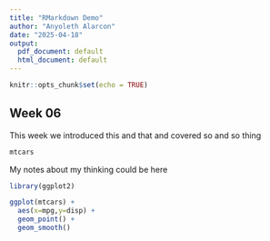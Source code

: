 ```yaml
---
title: "RMarkdown Demo"
author: "Anyoleth Alarcon"
date: "2025-04-18"
output:
  pdf_document: default
  html_document: default
---
```


```r
knitr::opts_chunk$set(echo = TRUE)
```

## Week 06

This week we introduced this and that and covered so and so thing

```r
mtcars
```

My notes about my thinking could be here

```r
library(ggplot2)

ggplot(mtcars) +
  aes(x=mpg,y=disp) +
  geom_point() +
  geom_smooth()
```


